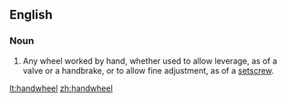 ==English==

===Noun===
{{en-noun}}

# {{mechanics}} Any wheel worked by hand, whether used to allow leverage, as of a valve or a handbrake, or to allow fine adjustment, as of a [[setscrew]].

[[lt:handwheel]]
[[zh:handwheel]]